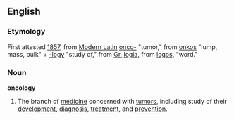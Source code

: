 ==English==
===Etymology===
First attested [[w:1857|1857]], from [[Modern Latin]] [[onco-]] "tumor," from {{Gr.}} [[onkos]] "lump, mass, bulk" + [[-logy]] "study of," from [[Gr.]] [[logia]], from [[logos]], "word."

===Noun===
'''oncology''' {{wikipedia}}
#The branch of [[medicine]] concerned with [[tumor]]s, including study of their [[development]], [[diagnosis]], [[treatment]], and [[prevention]].